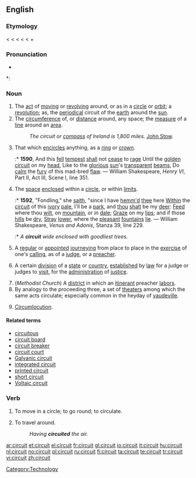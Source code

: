 ==English==

===Etymology===
< {{etyl|enm}} {{term|circuit|lang=enm}} < {{etyl|fro}} {{term|circuit|lang=fro}} < {{etyl|la}} {{term|circuitus||a going round}} < {{term|circuire||go round}} < {{term|circum||around}} + {{term|ire}}

===Pronunciation===
* {{audio|en-us-circuit.ogg|Audio (US)}}

*: {{rhymes|ɜː(r)kɪt}}

===Noun===
{{en-noun}}

# The [[act]] of [[moving]] or [[revolving]] around, or as in a [[circle]] or [[orbit]]; a [[revolution]]; as, the [[periodical]] circuit of the [[earth]] around the [[sun]].
# The [[circumference]] of, or [[distance]] around, any space; the [[measure]] of a [[line]] around an [[area]].
#: ''The circuit or [[compass]] of Ireland is 1,800 miles.'' [[w:John Stow|John Stow]].
# That which [[encircle]]s anything, as a [[ring]] or [[crown]].
#:* '''1590''', And this [[fell]] [[tempest]] [[shall]] not [[cease]] to [[rage]] Until the [[golden]] [[circuit]] on my [[head]], Like to the [[glorious]] [[sun]]'s [[transparent]] [[beams]], Do [[calm]] the [[fury ]] of this mad-bred [[flaw]]. &mdash; William Shakespeare, ''Henry VI'', Part II, Act III, Scene I, line 351.
# The [[space]] [[enclose]]d within a [[circle]], or within [[limit]]s.
#:* '''1592''', "Fondling," she [[saith]], "since I have [[ehm|hemm'd]] [[thee]] here [[within|Within]] the [[circuit]] of this [[ivory]] [[pale]], I'll be a [[park]], and [[thou]] [[shalt]] be my [[deer]]: [[Feed]] where thou [[wilt]], on [[mountain]], or in [[dale]]; [[graze|Graze]] on my [[lips]]; and if those [[hill]]s be [[dry]], [[stray|Stray]] [[lower]], where the [[pleasant]] [[fountain]]s [[lie]]. &mdash; William Shakespeare, ''Venus and Adonis'', Stanza 39, line 229.
#:* ''A '''circuit''' wide enclosed with goodliest trees.''
# A [[regular]] or [[appoint]]ed [[journey]]ing from place to place in the [[exercise]] of one's [[calling]], as of a [[judge]], or a [[preacher]].
# {{legal}} A certain [[division]] of a [[state]] or [[country]], [[establish]]ed by [[law]] for a judge or judges to [[visit]], for the [[administration]] of [[justice]].
# (''Methodist Church'') A [[district]] in which an [[itinerant]] preacher [[labor]]s.
# By analogy to the proceeding three, a set of [[theater]]s among which the same acts circulate; especially common in the heyday of [[vaudeville]].
# {{obsolete}} [[circumlocution|Circumlocution]].

====Related terms====
* [[circuitous]]
* [[circuit board]]
* [[circuit breaker]]
* [[circuit court]]
* [[Galvanic circuit]]
* [[integrated circuit]]
* [[printed circuit]]
* [[short circuit]]
* [[Voltaic circuit]]

===Verb===
{{en-verb}}

# {{context|intransitive|obsolete}} To move in a circle; to go round; to circulate.
# {{obsolete}} To travel around.
#: ''Having '''circuited''' the air.''

[[Category:Technology]]

[[ar:circuit]]
[[et:circuit]]
[[el:circuit]]
[[fr:circuit]]
[[gl:circuit]]
[[io:circuit]]
[[it:circuit]]
[[hu:circuit]]
[[nl:circuit]]
[[no:circuit]]
[[pl:circuit]]
[[ru:circuit]]
[[fi:circuit]]
[[ta:circuit]]
[[te:circuit]]
[[tr:circuit]]
[[vi:circuit]]
[[zh:circuit]]